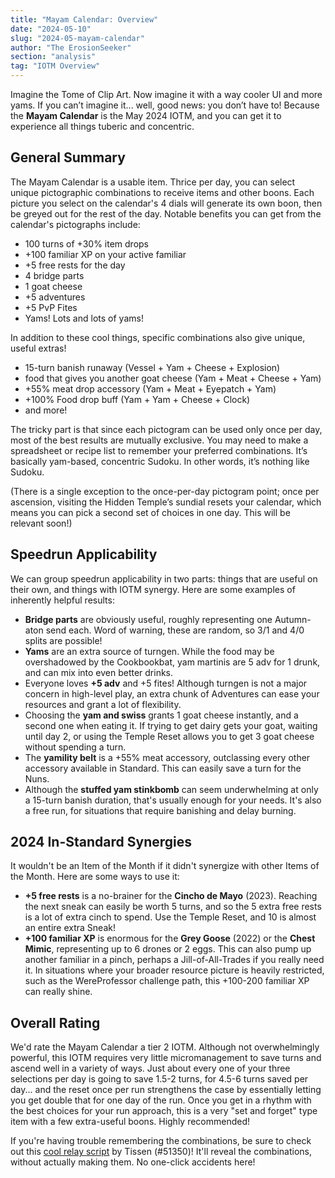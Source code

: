 ```yaml
---
title: "Mayam Calendar: Overview"
date: "2024-05-10"
slug: "2024-05-mayam-calendar"
author: "The ErosionSeeker"
section: "analysis"
tag: "IOTM Overview"
---
```

Imagine the Tome of Clip Art. Now imagine it with a way cooler UI and more yams. If you can’t imagine it... well, good news: you don’t have to! Because the **Mayam Calendar** is the May 2024 IOTM, and you can get it to experience all things tuberic and concentric.

## General Summary

The Mayam Calendar is a usable item. Thrice per day, you can select unique pictographic combinations to receive items and other boons. Each picture you select on the calendar's 4 dials will generate its own boon, then be greyed out for the rest of the day. Notable benefits you can get from the calendar's pictographs include:
- 100 turns of +30% item drops
- +100 familiar XP on your active familiar
- +5 free rests for the day
- 4 bridge parts
- 1 goat cheese
- +5 adventures
- +5 PvP Fites
- Yams! Lots and lots of yams! 

In addition to these cool things, specific combinations also give unique, useful extras!
- 15-turn banish runaway (Vessel + Yam + Cheese + Explosion)
- food that gives you another goat cheese (Yam + Meat + Cheese + Yam)
- +55% meat drop accessory (Yam + Meat + Eyepatch + Yam)
- +100% Food drop buff (Yam + Yam + Cheese + Clock)
- and more!

The tricky part is that since each pictogram can be used only once per day, most of the best results are mutually exclusive. You may need to make a spreadsheet or recipe list to remember your preferred combinations. It’s basically yam-based, concentric Sudoku. In other words, it’s nothing like Sudoku.

(There is a single exception to the once-per-day pictogram point; once per ascension, visiting the Hidden Temple’s sundial resets your calendar, which means you can pick a second set of choices in one day. This will be relevant soon!)

## Speedrun Applicability
We can group speedrun applicability in two parts: things that are useful on their own, and things with IOTM synergy. Here are some examples of inherently helpful results:

- **Bridge parts** are obviously useful, roughly representing one Autumn-aton send each. Word of warning, these are random, so 3/1 and 4/0 splits are possible!
- **Yams** are an extra source of turngen. While the food may be overshadowed by the Cookbookbat, yam martinis are 5 adv for 1 drunk, and can mix into even better drinks.
- Everyone loves **+5 adv** and +5 fites! Although turngen is not a major concern in high-level play, an extra chunk of Adventures can ease your resources and grant a lot of flexibility.
- Choosing the **yam and swiss** grants 1 goat cheese instantly, and a second one when eating it. If trying to get dairy gets your goat, waiting until day 2, or using the Temple Reset allows you to get 3 goat cheese without spending a turn.
- The **yamility belt** is a +55% meat accessory, outclassing every other accessory available in Standard. This can easily save a turn for the Nuns.
- Although the **stuffed yam stinkbomb** can seem underwhelming at only a 15-turn banish duration, that's usually enough for your needs. It's also a free run, for situations that require banishing and delay burning.

## 2024 In-Standard Synergies

It wouldn't be an Item of the Month if it didn't synergize with other Items of the Month. Here are some ways to use it:
- **+5 free rests** is a no-brainer for the **Cincho de Mayo** (2023). Reaching the next sneak can easily be worth 5 turns, and so the 5 extra free rests is a lot of extra cinch to spend. Use the Temple Reset, and 10 is almost an entire extra Sneak!
- **+100 familiar XP** is enormous for the **Grey Goose** (2022) or the **Chest Mimic**, representing up to 6 drones or 2 eggs. This can also pump up another familiar in a pinch, perhaps a Jill-of-All-Trades if you really need it. In situations where your broader resource picture is heavily restricted, such as the WereProfessor challenge path, this +100-200 familiar XP can really shine.

## Overall Rating

We'd rate the Mayam Calendar a tier 2 IOTM. Although not overwhelmingly powerful, this IOTM requires very little micromanagement to save turns and ascend well in a variety of ways. Just about every one of your three selections per day is going to save 1.5-2 turns, for 4.5-6 turns saved per day... and the reset once per run strengthens the case by essentially letting you get double that for one day of the run. Once you get in a rhythm with the best choices for your run approach, this is a very "set and forget" type item with a few extra-useful boons. Highly recommended!

If you're having trouble remembering the combinations, be sure to check out this [cool relay script](https://github.com/MattiasKro/KoL-Mayam) by Tissen (#51350)! It'll reveal the combinations, without actually making them. No one-click accidents here!